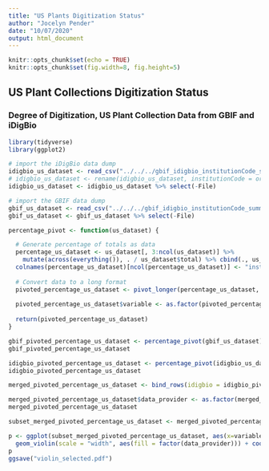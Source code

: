 ```yaml
---
title: "US Plants Digitization Status"
author: "Jocelyn Pender"
date: "10/07/2020"
output: html_document
---
```


```r
knitr::opts_chunk$set(echo = TRUE)
knitr::opts_chunk$set(fig.width=8, fig.height=5) 

```

## US Plant Collections Digitization Status

### Degree of Digitization, US Plant Collection Data from GBIF and iDigBio

```r
library(tidyverse)
library(ggplot2)
```


```r
# import the iDigBio data dump
idigbio_us_dataset <- read_csv("../../../gbif_idigbio_institutionCode_summary_cleaned/agg_csv/cleaned_idigbio_us_institutionCode_MIDS_2020-10-09_agg.csv")
# idigbio_us_dataset <- rename(idigbio_us_dataset, institutionCode = or_institutionCode) # consistency with gbif dataset
idigbio_us_dataset <- idigbio_us_dataset %>% select(-File)

# import the GBIF data dump
gbif_us_dataset <- read_csv("../../../gbif_idigbio_institutionCode_summary_cleaned/agg_csv/cleaned_gbif_us_institutionCode_MIDS_2020-10-09_agg.csv")
gbif_us_dataset <- gbif_us_dataset %>% select(-File)
```


```r

percentage_pivot <- function(us_dataset) {

  # Generate percentage of totals as data
  percentage_us_dataset <- us_dataset[, 3:ncol(us_dataset)] %>%
    mutate(across(everything()), . / us_dataset$total) %>% cbind(., us_dataset$institutionCode)
  colnames(percentage_us_dataset)[ncol(percentage_us_dataset)] <- "institutionCode" # clean up yucky column name after cbind operation
  
  # Convert data to a long format
  pivoted_percentage_us_dataset <- pivot_longer(percentage_us_dataset, -institutionCode, names_to = "variable", values_to = "coverage")
  
  pivoted_percentage_us_dataset$variable <- as.factor(pivoted_percentage_us_dataset$variable) # prepare data type for violin plots
  
  return(pivoted_percentage_us_dataset)
}
```

```r
gbif_pivoted_percentage_us_dataset <- percentage_pivot(gbif_us_dataset)
gbif_pivoted_percentage_us_dataset
```


```r
idigbio_pivoted_percentage_us_dataset <- percentage_pivot(idigbio_us_dataset)
idigbio_pivoted_percentage_us_dataset
```


```r
merged_pivoted_percentage_us_dataset <- bind_rows(idigbio = idigbio_pivoted_percentage_us_dataset, gbif = gbif_pivoted_percentage_us_dataset, .id = "data_provider")

merged_pivoted_percentage_us_dataset$data_provider <- as.factor(merged_pivoted_percentage_us_dataset$data_provider) # prepare data type for violin plots
merged_pivoted_percentage_us_dataset
```

```r
subset_merged_pivoted_percentage_us_dataset <- merged_pivoted_percentage_us_dataset %>% filter(variable == "has_image" | variable == "has_identifiedBy" | variable == "has_eventDate" | variable == "has_acceptedNameUsage")

p <- ggplot(subset_merged_pivoted_percentage_us_dataset, aes(x=variable, y=coverage)) + 
  geom_violin(scale = "width", aes(fill = factor(data_provider))) + coord_flip() 
p
ggsave("violin_selected.pdf")
```

